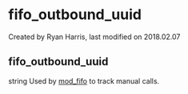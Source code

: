 
# fifo_outbound_uuid 

 Created by  Ryan Harris, last modified on 2018.02.07

## fifo_outbound_uuid

string Used by [mod\_fifo](../FreeSWITCH-Explained/Modules/mod_fifo_3966031.mdx#-add) to track manual calls.


